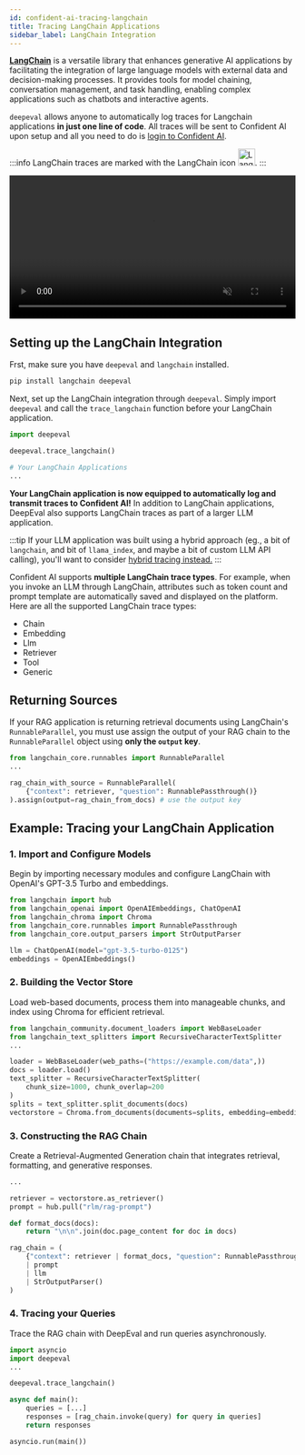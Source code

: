 ```yaml
---
id: confident-ai-tracing-langchain
title: Tracing LangChain Applications
sidebar_label: LangChain Integration
---
```


[**LangChain**](https://www.langchain.com/) is a versatile library that enhances generative AI applications by facilitating the integration of large language models with external data and decision-making processes. It provides tools for model chaining, conversation management, and task handling, enabling complex applications such as chatbots and interactive agents.

`deepeval` allows anyone to automatically log traces for Langchain applications **in just one line of code**. All traces will be sent to Confident AI upon setup and all you need to do is [login to Confident AI](confident-ai-introduction#login-to-confident-ai).

:::info
LangChain traces are marked with the LangChain icon <img src="https://confident-bucket.s3.amazonaws.com/langchain.svg" alt="LangChain" width="30px"/>.
:::

<video width="100%" autoPlay loop muted playsInlines>
  <source
    src="https://confident-bucket.s3.amazonaws.com/langchain.mp4"
    type="video/mp4"
  />
</video>

## Setting up the LangChain Integration

Frst, make sure you have `deepeval` and `langchain` installed.

```bash
pip install langchain deepeval
```

Next, set up the LangChain integration through `deepeval`. Simply import `deepeval` and call the `trace_langchain` function before your LangChain application.

```python
import deepeval

deepeval.trace_langchain()

# Your LangChain Applications
...
```

**Your LangChain application is now equipped to automatically log and transmit traces to Confident AI!** In addition to LangChain applications, DeepEval also supports LangChain traces as part of a larger LLM application.

:::tip
If your LLM application was built using a hybrid approach (eg., a bit of `langchain`, and bit of `llama_index`, and maybe a bit of custom LLM API calling), you'll want to consider [hybrid tracing instead.](confident-ai-tracing#full-advanced-hybrid-tracing-example)
:::

Confident AI supports **multiple LangChain trace types**. For example, when you invoke an LLM through LangChain, attributes such as token count and prompt template are automatically saved and displayed on the platform. Here are all the supported LangChain trace types:

- Chain
- Embedding
- Llm
- Retriever
- Tool
- Generic

## Returning Sources

If your RAG application is returning retrieval documents using LangChain's `RunnableParallel`, you must use assign the output of your RAG chain to the `RunnableParallel` object using **only the `output` key**.

```python
from langchain_core.runnables import RunnableParallel
...

rag_chain_with_source = RunnableParallel(
    {"context": retriever, "question": RunnablePassthrough()}
).assign(output=rag_chain_from_docs) # use the output key
```

## Example: Tracing your LangChain Application

### 1. Import and Configure Models

Begin by importing necessary modules and configure LangChain with OpenAI's GPT-3.5 Turbo and embeddings.

```python
from langchain import hub
from langchain_openai import OpenAIEmbeddings, ChatOpenAI
from langchain_chroma import Chroma
from langchain_core.runnables import RunnablePassthrough
from langchain_core.output_parsers import StrOutputParser

llm = ChatOpenAI(model="gpt-3.5-turbo-0125")
embeddings = OpenAIEmbeddings()
```

### 2. Building the Vector Store

Load web-based documents, process them into manageable chunks, and index using Chroma for efficient retrieval.

```python
from langchain_community.document_loaders import WebBaseLoader
from langchain_text_splitters import RecursiveCharacterTextSplitter
...

loader = WebBaseLoader(web_paths=("https://example.com/data",))
docs = loader.load()
text_splitter = RecursiveCharacterTextSplitter(
    chunk_size=1000, chunk_overlap=200
)
splits = text_splitter.split_documents(docs)
vectorstore = Chroma.from_documents(documents=splits, embedding=embeddings)
```

### 3. Constructing the RAG Chain

Create a Retrieval-Augmented Generation chain that integrates retrieval, formatting, and generative responses.

```python
...

retriever = vectorstore.as_retriever()
prompt = hub.pull("rlm/rag-prompt")

def format_docs(docs):
    return "\n\n".join(doc.page_content for doc in docs)

rag_chain = (
    {"context": retriever | format_docs, "question": RunnablePassthrough()}
    | prompt
    | llm
    | StrOutputParser()
)
```

### 4. Tracing your Queries

Trace the RAG chain with DeepEval and run queries asynchronously.

```python
import asyncio
import deepeval
...

deepeval.trace_langchain()

async def main():
    queries = [...]
    responses = [rag_chain.invoke(query) for query in queries]
    return responses

asyncio.run(main())
```
